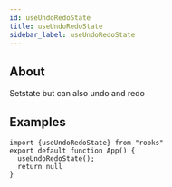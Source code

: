 ```yaml
---
id: useUndoRedoState
title: useUndoRedoState
sidebar_label: useUndoRedoState
---
```


## About

Setstate but can also undo and redo 

## Examples

```tsx
import {useUndoRedoState} from "rooks"
export default function App() {
  useUndoRedoState();
  return null
}
```
